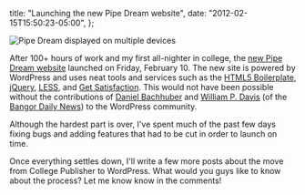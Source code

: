   title: "Launching the new Pipe Dream website",
  date: "2012-02-15T15:50:23-05:00",
};

![Pipe Dream displayed on multiple devices](./pipe-dream-responsive.png)

After 100+ hours of work and my first all-nighter in college, the [new Pipe Dream website](http://bupd.me/) launched on Friday, February 10. The new site is powered by WordPress and uses neat tools and services such as the [HTML5 Boilerplate](http://html5boilerplate.com/), [jQuery](http://jquery.com/), [LESS](http://lesscss.org/), and [Get Satisfaction](http://getsatisfaction.com/). This would not have been possible without the contributions of [Daniel Bachhuber](http://danielbachhuber.com/) and [William P. Davis](http://wpdavis.com) (of the [Bangor Daily News](http://dev.bangordailynews.com/)) to the WordPress community.

Although the hardest part is over, I've spent much of the past few days fixing bugs and adding features that had to be cut in order to launch on time.

Once everything settles down, I'll write a few more posts about the move from College Publisher to WordPress. What would you guys like to know about the process? Let me know know in the comments!
